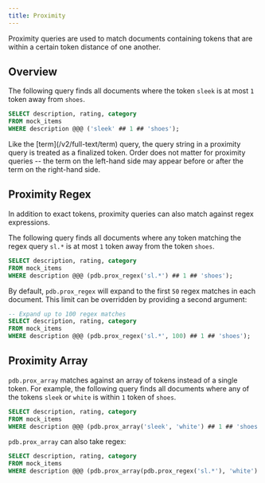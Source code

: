 ```yaml
---
title: Proximity
---
```


Proximity queries are used to match documents containing tokens that are within a certain token distance of one another.

## Overview

The following query finds all documents where the token `sleek` is at most `1` token away from `shoes`.

```sql
SELECT description, rating, category
FROM mock_items
WHERE description @@@ ('sleek' ## 1 ## 'shoes');
```

<Note>
  Like the [term](/v2/full-text/term) query, the query string in a proximity
  query is treated as a finalized token.
</Note>

<Note>
  Order does not matter for proximity queries -- the term on the left-hand side
  may appear before or after the term on the right-hand side.
</Note>

## Proximity Regex

In addition to exact tokens, proximity queries can also match against regex expressions.

The following query finds all documents where any token matching the regex query `sl.*` is at most `1` token away
from the token `shoes`.

```sql
SELECT description, rating, category
FROM mock_items
WHERE description @@@ (pdb.prox_regex('sl.*') ## 1 ## 'shoes');
```

By default, `pdb.prox_regex` will expand to the first `50` regex matches in each document. This limit can be overridden
by providing a second argument:

```sql
-- Expand up to 100 regex matches
SELECT description, rating, category
FROM mock_items
WHERE description @@@ (pdb.prox_regex('sl.*', 100) ## 1 ## 'shoes');
```

## Proximity Array

`pdb.prox_array` matches against an array of tokens instead of a single token. For example, the following query finds all
documents where any of the tokens `sleek` or `white` is within `1` token of `shoes`.

```sql
SELECT description, rating, category
FROM mock_items
WHERE description @@@ (pdb.prox_array('sleek', 'white') ## 1 ## 'shoes');
```

`pdb.prox_array` can also take regex:

```sql
SELECT description, rating, category
FROM mock_items
WHERE description @@@ (pdb.prox_array(pdb.prox_regex('sl.*'), 'white') ## 1 ## 'shoes');
```

